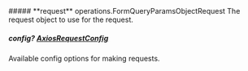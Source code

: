 
<Collapsible>
    ##### **request** operations.FormQueryParamsObjectRequest
    The request object to use for the request.
    <Collapsible.Break/>
    <FormQueryParamsObjectRequest/>
</Collapsible>

##### **config?** [AxiosRequestConfig](https://axios-http.com/docs/req_config)
Available config options for making requests.

